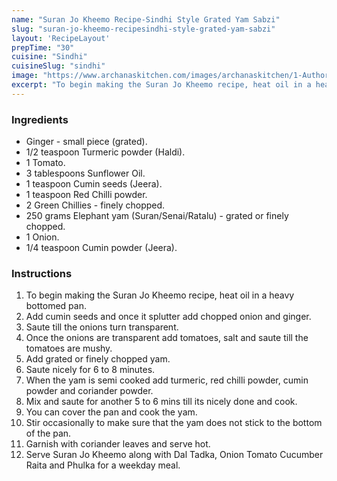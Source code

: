 ---
name: "Suran Jo Kheemo Recipe-Sindhi Style Grated Yam Sabzi"
slug: "suran-jo-kheemo-recipesindhi-style-grated-yam-sabzi"
layout: 'RecipeLayout'
prepTime: "30"
cuisine: "Sindhi"
cuisineSlug: "sindhi"
image: "https://www.archanaskitchen.com/images/archanaskitchen/1-Author/Smitha-Kalluraya/_Suran_Jo_Kheemo_Sindhi_Style_Grated_Yam_Sabzi.jpg"
excerpt: "To begin making the Suran Jo Kheemo recipe, heat oil in a heavy bottomed pan"
---

### Ingredients

- Ginger - small piece (grated).
- 1/2 teaspoon Turmeric powder (Haldi).
- 1 Tomato.
- 3 tablespoons Sunflower Oil.
- 1 teaspoon Cumin seeds (Jeera).
- 1 teaspoon Red Chilli powder.
- 2 Green Chillies - finely chopped.
- 250 grams Elephant yam (Suran/Senai/Ratalu) - grated or finely chopped.
- 1 Onion.
- 1/4 teaspoon Cumin powder (Jeera).

### Instructions

1. To begin making the Suran Jo Kheemo recipe, heat oil in a heavy bottomed pan.
1. Add cumin seeds and once it splutter add chopped onion and ginger.
1. Saute till the onions turn transparent.
1. Once the onions are transparent add tomatoes, salt and saute till the tomatoes are mushy.
1. Add grated or finely chopped yam.
1. Saute nicely for 6 to 8 minutes.
1. When the yam is semi cooked add turmeric, red chilli powder, cumin powder and coriander powder.
1. Mix and saute for another 5 to 6 mins till its nicely done and cook.
1. You can cover the pan and cook the yam.
1. Stir occasionally to make sure that the yam does not stick to the bottom of the pan.
1. Garnish with coriander leaves and serve hot.
1. Serve Suran Jo Kheemo along with Dal Tadka, Onion Tomato Cucumber Raita and Phulka for a weekday meal.
